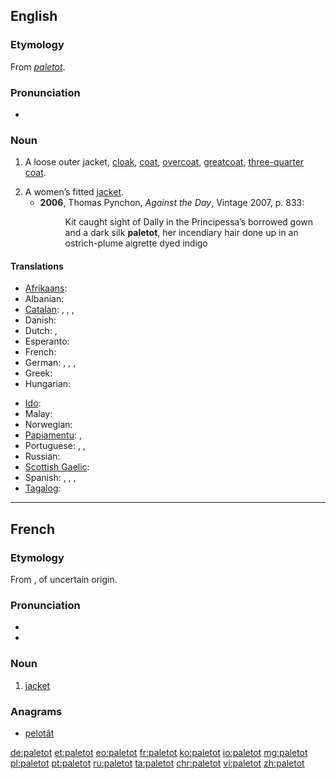 ==English==

===Etymology===
From {{etyl|fr|en}} ''[[#French|paletot]]''.

===Pronunciation===
* {{a|UK}} {{IPA|/ˈpalɪtəʊ/}}

===Noun===
{{en-noun}}

# {{context|historical|lang=en}} A loose outer jacket, [[cloak]], [[coat]], [[overcoat]], [[greatcoat]], [[three-quarter coat]].
# A women’s fitted [[jacket]].
#* '''2006''', Thomas Pynchon, ''Against the Day'', Vintage 2007, p. 833:
#*: Kit caught sight of Dally in the Principessa’s borrowed gown and a dark silk '''paletot''', her incendiary hair done up in an ostrich-plume aigrette dyed indigo

====Translations====
{{trans-top|A loose outer jacket, overcoat}}
* [[Afrikaans]]: {{t|af|jas}}
* Albanian: {{t|sq|pallto}}
* [[Catalan]]: {{t+|ca|abric|m}}, {{t|ca|gavany|m}}, {{t|ca|paltó|m}}, {{t|ca|sobretot|m}}
* Danish: {{t|da|frakke}}
* Dutch: {{t+|nl|jas|m}}, {{t+|nl|overjas|m}}
* Esperanto: {{t|eo|palto}}
* French: {{t+|fr|paletot}}
* German: {{t+|de|Mantel|m}}, {{t+|de|Paletot|m}}, {{t|de|Überrock|m}}, {{t+|de|Überzieher|m}}
* Greek: {{t+|el|σακάκι|n}}
* Hungarian: {{t+|hu|kabát}}
{{trans-mid}}
* [[Ido]]: {{t+|io|paltoto}}
* Malay: {{t|ms|jas}}
* Norwegian: {{t+|no|frakk}}
* [[Papiamentu]]: {{t|pap|bachi}}, {{t|pap|yas}}
* Portuguese: {{t+|pt|casacão|m}}, {{t+|pt|paletó|m}}, {{t+|pt|sobretudo|m}}
* Russian: {{t+|ru|пальто|n|tr=pal’tó}}
* [[Scottish Gaelic]]: {{t|gd|còta}}
* Spanish: {{t+|es|gabán|m}}, {{t+|es|paletó|m}}, {{t+|es|sobretodo|m}}, {{t+|es|abrigo|m}}
* [[Tagalog]]: {{t|tl|amerikána}}
{{trans-bottom}}

----

==French==

===Etymology===
From {{etyl|enm|fr}} {{term|paltok|lang=enm}}, of uncertain origin.

===Pronunciation===
* {{IPA|/palto/|lang=fr}}
* {{audio|Fr-paletot.ogg|Audio}}

===Noun===
{{fr-noun|m}}

# [[jacket]]

===Anagrams===
* [[pelotât#French|pelotât]]

[[de:paletot]]
[[et:paletot]]
[[eo:paletot]]
[[fr:paletot]]
[[ko:paletot]]
[[io:paletot]]
[[mg:paletot]]
[[pl:paletot]]
[[pt:paletot]]
[[ru:paletot]]
[[ta:paletot]]
[[chr:paletot]]
[[vi:paletot]]
[[zh:paletot]]